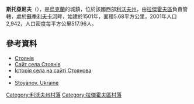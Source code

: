 {{no footnotes|time=2015-10-06T08:00:23+00:00}}
{{coord|50|22|47|N|24|39|46|E|scale:30000|display=title}}

'''斯托亞尼夫'''（{{lang-uk|Стоянів}}），是[[烏克蘭|烏克蘭]]的城鎮，位於該國西部[[利沃夫州|利沃夫州]]，由[[拉傑霍夫區|拉傑霍夫區]]負責管轄，處於[[蘇季利夫卡河|蘇季利夫卡河]]畔，始建於1501年，面積5.68平方公里，2001年人口2,942，人口密度每平方公里517.96人。

==參考資料==
*[http://gska2.rada.gov.ua/pls/z7502/A005?rdat1=23.12.2008&rf7571=20724 Стоянів]{{dead link|date=2018年3月 |bot=InternetArchiveBot |fix-attempted=yes }}
* [http://www.stojaniv.com.ua/ Сайт села Стоянів]
* [https://web.archive.org/web/20120717061341/http://www.stojaniv.com.ua/stojaniv.php Історія села на сайті Стоянова]
* {{SgKP|XI|354|Stojanów}}
* [http://data.jewishgen.org/wconnect/wc.dll?jg~jgsys~shtetm~-1055371 Stoyanov, Ukraine] {{Wayback|url=http://data.jewishgen.org/wconnect/wc.dll?jg~jgsys~shtetm~-1055371 |date=20120217125747 }} {{ref-en}}

[[Category:利沃夫州村落|Category:利沃夫州村落]]
[[Category:拉傑霍夫區村落|Category:拉傑霍夫區村落]]


{{Lviv-geo-stub}}